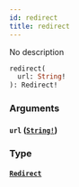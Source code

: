```yaml
---
id: redirect
title: redirect
---
```


No description

```graphql
redirect(
  url: String!
): Redirect!

```

### Arguments

#### `url` ([`String!`](/graphql/scalars/string))

### Type

#### [`Redirect`](/graphql/objects/redirect)
